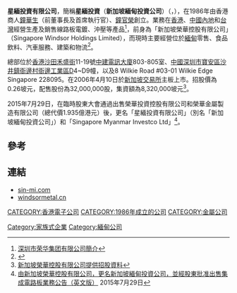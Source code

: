 {{Infobox Company
| company_name = 星緬投資有限公司<br>Singapore Myanmar Investco Ltd
| company_logo = 
| company_type = 上市公司
| market_information = {{sgx|Y45}}
| company_slogan = 
| foundation = {{start date and age|1986}}
| location = {{SIN}}[[新加坡|新加坡]][[美芝路|美芝路]]300號[[鸿福中心|鸿福中心]]31樓3室（郵編：199555）<BR>{{HKG}}[[香港|香港]][[沙田_(香港)|沙田]]禾盛街11-19号中建电讯大厦803-805室<BR>{{MYA}}[[緬甸|緬甸]][[仰光|仰光]][[甘馬育鎮|甘馬育鎮]]{{link-en|皮亞路|Pyay Road}}和隊列道交匯點隊列中心6樓616室
| key_people = Ho Kwok Wai（主席）<BR>Mark Bedingham（首席執行官）
| industry = 綜合企業
| sales = 
| profit = 
| asset = 2.18931億坡元（截至2020年3月31日止）
| revenue = 0.4151億坡元（截至2020年3月31日止）
| market_value = 0.0951億坡元（2020年10月30日）
| num_employees = 
| products = 經營位於[[緬甸|緬甸]]零售、食品飲料、汽車服務、建築和物流。
| homepage = [http://www.sin-mi.com sin-mi.com]
| former_name = 新加坡榮華控股有限公司<BR>Singapore Windsor Holdings Limited
}}


'''星緬投資有限公司'''，簡稱'''星緬投資'''（'''新加坡緬甸投資公司'''）（'''{{lang-en|Singapore Myanmar Investco Ltd}}'''，{{sgx|Y45}}），在1986年由香港商人[[鐘華生|鐘華生]]（前董事長及首席執行官）、[[鐘官榮|鐘官榮]]創立。業務在[[香港|香港]]、[[中國內地|中國內地]]和[[台灣|台灣]]經營生產及銷售線路板電鍍、沖壓等產品<REF>[http://www.windsormetal.cn/aboutus/ 深圳市荣华集团有限公司簡介]</REF>，前身為「新加坡榮華控股有限公司」（Singapore Windsor Holdings Limited），而現時主要經營位於[[緬甸|緬甸]]零售、食品飲料、汽車服務、建築和物流<REF>
{{Cite web |url=http://www.sin-mi.com/company-overview.html |title=星緬投資有限公司簡介 |access-date=2020-10-30 |archive-date=2021-02-24 |archive-url=https://web.archive.org/web/20210224135911/http://www.sin-mi.com/company-overview.html |dead-url=no }}
</REF>。

總部位於[[香港|香港]][[沙田_(香港)|沙田]][[禾盛街|禾盛街]]11-19號[[中建電訊大廈|中建電訊大廈]]803-805室、[[中國|中國]][[深圳市|深圳市]][[寶安區|寶安區]][[沙井鎮|沙井鎮]][[衙邊村|衙邊村]][[衙邊工業區|衙邊工業區]]D4~D9幢，以及8 Wilkie Road #03-01 Wilkie Edge Singapore 228095。在2006年4月10日於[[新加坡交易所|新加坡交易所]]主板上市。招股價為0.26坡元，配售股份為32,000,000股，集資額為8,320,000坡元<ref>[http://info.sgx.com/webipo.nsf/IPOAttachmentsName/SINGAPORE%20WINDSOR%20HOLDINGS%20LTD/$File/S'poreWindsor.pdf 新加坡榮華控股有限公司提供招股資料]{{Dead link|date=2018年6月 |bot=InternetArchiveBot |fix-attempted=no }}</ref>。

2015年7月29日，在臨時股東大會通過出售榮華投資控股有限公司和榮華金屬製造有限公司（總代價1.935億港元）後，更名「星緬投資有限公司」（別名「新加坡緬甸投資公司」）和「Singapore Myanmar Investco Ltd」<REF>
[https://sin-mi.listedcompany.com/newsroom/20150729_175531_Y45_32K90T4KF43SPZXE.1.pdf 由新加坡榮華控股有限公司，更名新加坡緬甸投資公司，並經股東批准出售集成電路板業務公告（英文版）] {{Wayback|url=https://sin-mi.listedcompany.com/newsroom/20150729_175531_Y45_32K90T4KF43SPZXE.1.pdf |date=20160705023406 }}2015年7月29日
</REF>。

==參考==
{{reflist}}

==連結==
*[http://www.sin-mi.com/ sin-mi.com] {{Wayback|url=http://www.sin-mi.com/ |date=20210217065501 }}
*[http://www.windsormetal.cn/aboutus/ windsormetal.cn]

[[CATEGORY:香港電子公司|CATEGORY:香港電子公司]]
[[CATEGORY:1986年成立的公司|CATEGORY:1986年成立的公司]]
[[CATEGORY:金屬公司|CATEGORY:金屬公司]]
[[Category:家族式企業|Category:家族式企業]]
[[Category:緬甸公司|Category:緬甸公司]]